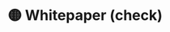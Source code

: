 ---
title: 🟡 Whitepaper (check)
url: "https://docs.google.com/document/d/1nOmN8tehDkkYnns3u-kXjQqnn22jCzNQmIORj9-mBW0/edit#heading=h.tbrvxf4vhdks"
---